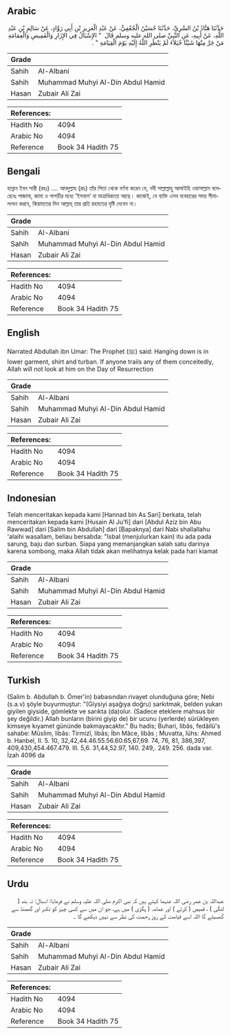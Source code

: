 ## Arabic


<div dir="rtl" lang="ar" style={{fontSize:'larger',backgroundColor:'#f8f9fa',padding:20}}>
حَدَّثَنَا هَنَّادُ بْنُ السَّرِيِّ، حَدَّثَنَا حُسَيْنٌ الْجُعْفِيُّ، عَنْ عَبْدِ الْعَزِيزِ بْنِ أَبِي رَوَّادٍ، عَنْ سَالِمِ بْنِ عَبْدِ اللَّهِ، عَنْ أَبِيهِ، عَنِ النَّبِيِّ صلى الله عليه وسلم قَالَ ‏ "‏ الإِسْبَالُ فِي الإِزَارِ وَالْقَمِيصِ وَالْعِمَامَةِ مَنْ جَرَّ مِنْهَا شَيْئًا خُيَلاَءَ لَمْ يَنْظُرِ اللَّهُ إِلَيْهِ يَوْمَ الْقِيَامَةِ ‏"‏ ‏.‏
</div>
<div style={{backgroundColor:'#f8f9fa',padding:20, marginBottom: 10}}><table> <thead> <tr> <th>Grade</th> <th></th> </tr> </thead> <tbody> <tr><td>Sahih</td><td>Al-Albani</td></tr><tr><td>Sahih</td><td>Muhammad Muhyi Al-Din Abdul Hamid</td></tr><tr><td>Hasan</td><td>Zubair Ali Zai</td></tr></tbody></table><table> <thead> <tr> <th>References:</th> <th></th> </tr> </thead> <tbody><tr><td>Hadith No</td><td>4094</td></tr><tr><td>Arabic No</td><td>4094</td></tr><tr><td>Reference</td><td>Book 34 Hadith 75</td></tr></tbody></table></div>

## Bengali


<div dir="ltr" lang="bn" style={{fontSize:'larger',backgroundColor:'#f8f9fa',padding:20}}>
হান্নান ইবন সারী (রহঃ) .... আবদুল্লাহ (রাঃ) তাঁর পিতা থেকে বর্ণনা করেন যে, নবী সাল্লাল্লাহু আলাইহি ওয়াসাল্লাম বলেছেনঃ পাজামা, জামা ও পাগড়ীর মধ্যে ‘ইসবাল’ বা মাত্রাধিক্যতা আছে। কাজেই, যে ব্যক্তি এসব ব্যবহারের সময় সীমালংঘন করবে, কিয়ামতের দিন আল্লাহ্ তার প্রতি রহমতের দৃষ্টি দেবেন না।
</div>
<div style={{backgroundColor:'#f8f9fa',padding:20, marginBottom: 10}}><table> <thead> <tr> <th>Grade</th> <th></th> </tr> </thead> <tbody> <tr><td>Sahih</td><td>Al-Albani</td></tr><tr><td>Sahih</td><td>Muhammad Muhyi Al-Din Abdul Hamid</td></tr><tr><td>Hasan</td><td>Zubair Ali Zai</td></tr></tbody></table><table> <thead> <tr> <th>References:</th> <th></th> </tr> </thead> <tbody><tr><td>Hadith No</td><td>4094</td></tr><tr><td>Arabic No</td><td>4094</td></tr><tr><td>Reference</td><td>Book 34 Hadith 75</td></tr></tbody></table></div>

## English


<div dir="ltr" lang="en" style={{fontSize:'larger',backgroundColor:'#f8f9fa',padding:20}}>
Narrated Abdullah ibn Umar: The Prophet (ﷺ) said: Hanging down is in lower garment, shirt and turban. If anyone trails any of them conceitedly, Allah will not look at him on the Day of Resurrection
</div>
<div style={{backgroundColor:'#f8f9fa',padding:20, marginBottom: 10}}><table> <thead> <tr> <th>Grade</th> <th></th> </tr> </thead> <tbody> <tr><td>Sahih</td><td>Al-Albani</td></tr><tr><td>Sahih</td><td>Muhammad Muhyi Al-Din Abdul Hamid</td></tr><tr><td>Hasan</td><td>Zubair Ali Zai</td></tr></tbody></table><table> <thead> <tr> <th>References:</th> <th></th> </tr> </thead> <tbody><tr><td>Hadith No</td><td>4094</td></tr><tr><td>Arabic No</td><td>4094</td></tr><tr><td>Reference</td><td>Book 34 Hadith 75</td></tr></tbody></table></div>

## Indonesian


<div dir="ltr" lang="id" style={{fontSize:'larger',backgroundColor:'#f8f9fa',padding:20}}>
Telah menceritakan kepada kami [Hannad bin As Sari] berkata, telah menceritakan kepada kami [Husain Al Ju'fi] dari [Abdul Aziz bin Abu Rawwad] dari [Salim bin Abdullah] dari [Bapaknya] dari Nabi shallallahu 'alaihi wasallam, beliau bersabda: "Isbal (menjulurkan kain) itu ada pada sarung, baju dan surban. Siapa yang memanjangkan salah satu darinya karena sombong, maka Allah tidak akan melihatnya kelak pada hari kiamat
</div>
<div style={{backgroundColor:'#f8f9fa',padding:20, marginBottom: 10}}><table> <thead> <tr> <th>Grade</th> <th></th> </tr> </thead> <tbody> <tr><td>Sahih</td><td>Al-Albani</td></tr><tr><td>Sahih</td><td>Muhammad Muhyi Al-Din Abdul Hamid</td></tr><tr><td>Hasan</td><td>Zubair Ali Zai</td></tr></tbody></table><table> <thead> <tr> <th>References:</th> <th></th> </tr> </thead> <tbody><tr><td>Hadith No</td><td>4094</td></tr><tr><td>Arabic No</td><td>4094</td></tr><tr><td>Reference</td><td>Book 34 Hadith 75</td></tr></tbody></table></div>

## Turkish


<div dir="ltr" lang="tr" style={{fontSize:'larger',backgroundColor:'#f8f9fa',padding:20}}>
(Salim b. Abdullah b. Ömer'in) babasından rivayet olunduğuna göre; Nebi (s.a.v) şöyle buyurmuştur: "(Giysiyi aşağıya doğru) sarkıtmak, belden yukarı giyilen giyside, gömlekte ve sarıkta (da)olur. (Sadece eteklere mahsus bir şey değildir.) Allah bunların (birini giyip de) bir ucunu (yerlerde) sürükleyen kimseye kıyamet gününde bakmayacaktır." Bu hadis; Buhari, libâs, fedâilü's sahabe: Müslim, libâs: Tirmizî, libâs; İbn Mâce, libâs ; Muvatta, lühs: Ahmed b. Hanbel, II. 5. 10, 32,42,44.46.55.56.60.65,67,69. 74, 76, 81, 386,397, 409,430,454.467.479. III. 5,6. 31,44,52.97, 140. 249,. 249. 256. dada var. İzah 4096 da
</div>
<div style={{backgroundColor:'#f8f9fa',padding:20, marginBottom: 10}}><table> <thead> <tr> <th>Grade</th> <th></th> </tr> </thead> <tbody> <tr><td>Sahih</td><td>Al-Albani</td></tr><tr><td>Sahih</td><td>Muhammad Muhyi Al-Din Abdul Hamid</td></tr><tr><td>Hasan</td><td>Zubair Ali Zai</td></tr></tbody></table><table> <thead> <tr> <th>References:</th> <th></th> </tr> </thead> <tbody><tr><td>Hadith No</td><td>4094</td></tr><tr><td>Arabic No</td><td>4094</td></tr><tr><td>Reference</td><td>Book 34 Hadith 75</td></tr></tbody></table></div>

## Urdu


<div dir="rtl" lang="ur" style={{fontSize:'larger',backgroundColor:'#f8f9fa',padding:20}}>
عبداللہ بن عمر رضی اللہ عنہما کہتے ہیں کہ نبی اکرم صلی اللہ علیہ وسلم نے فرمایا: اسبال: تہ بند ( لنگی ) ، قمیص ( کرتے ) اور عمامہ ( پگڑی ) میں ہے، جو ان میں سے کسی چیز کو تکبر اور گھمنڈ سے گھسیٹے گا اللہ اسے قیامت کے روز رحمت کی نظر سے نہیں دیکھے گا ۔
</div>
<div style={{backgroundColor:'#f8f9fa',padding:20, marginBottom: 10}}><table> <thead> <tr> <th>Grade</th> <th></th> </tr> </thead> <tbody> <tr><td>Sahih</td><td>Al-Albani</td></tr><tr><td>Sahih</td><td>Muhammad Muhyi Al-Din Abdul Hamid</td></tr><tr><td>Hasan</td><td>Zubair Ali Zai</td></tr></tbody></table><table> <thead> <tr> <th>References:</th> <th></th> </tr> </thead> <tbody><tr><td>Hadith No</td><td>4094</td></tr><tr><td>Arabic No</td><td>4094</td></tr><tr><td>Reference</td><td>Book 34 Hadith 75</td></tr></tbody></table></div>